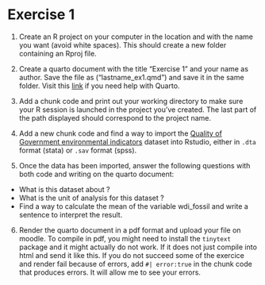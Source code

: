 # Exercise 1 {.unnumbered}

1.  Create an R project on your computer in the location and with the name you want (avoid white spaces). This should create a new folder containing an Rproj file.

2.  Create a quarto document with the title "Exercise 1" and your name as author. Save the file as ("lastname_ex1.qmd") and save it in the same folder. Visit this [link](https://r4ds.hadley.nz/quarto.html) if you need help with Quarto. 

3.  Add a chunk code and print out your working directory to make sure your R session is launched in the project you've created. The last part of the path displayed should correspond to the project name. 

4.  Add a new chunk code and find a way to import the [Quality of Government environmental indicators](https://www.gu.se/en/quality-government/qog-data/data-downloads/environmental-indicators-dataset) dataset into Rstudio, either in `.dta` format (stata) or `.sav` format (spss).

5.  Once the data has been imported, answer the following questions with both code and writing on the quarto document:

-   What is this dataset about ?
-   What is the unit of analysis for this dataset ?
-   Find a way to calculate the mean of the variable wdi_fossil and write a sentence to interpret the result.

6.  Render the quarto document in a pdf format and upload your file on moodle. To compile in pdf, you might need to install the `tinytext` package and it might actually do not work. If it does not just compile into html and send it like this. If you do not succeed some of the exercice and render fail because of errors, add `#| error:true` in the chunk code that produces errors. It will allow me to see your errors.
